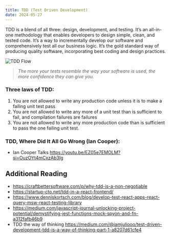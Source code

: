 ```yaml
---
title: TDD (Test Driven Development)
date: 2024-05-27
---
```


TDD is a blend of all three: design, development, and testing. It’s an all-in-one methodology that enables developers to design simple, clean, and tested code. It’s a way to incrementally develop our software and comprehensively test all our business logic. It’s the gold standard way of producing quality software, incorporating best coding and design practices.

![TDD Flow](https://res.cloudinary.com/dqo6txtrv/image/upload/v1716953036/Natserract%20Blog/2024-05-03_14.06.56_exk1ra.jpg)

> _The more your tests resemble the way your software is used, the more confidence they can give you._

### Three laws of TDD:
1. You are not allowed to write any production code unless it is to make a failing unit test pass
2. You are not allowed to write any more of a unit test than is sufficient to fail, and compilation failures are failures
3. You are not allowed to write any more production code than is sufficient to pass the one failing unit test.


### TDD, Where Did It All Go Wrong (Ian Cooper):

- Ian Cooper Talks https://youtu.be/EZ05e7EMOLM?si=OuzOYt4mCxzAb3Ig


## Additional Reading

- https://craftbettersoftware.com/p/why-tdd-is-a-non-negotiable
- https://startup-cto.net/tdd-in-a-react-frontend/
- https://www.denniskortsch.com/blog/develop-test-react-apps-react-query-msw-react-testing-library
- https://medium.com/javascript-journal-unlocking-project-potential/demystifying-jest-functions-mock-spyon-and-fn-a312fafb46b9
- TDD the way of thinking https://medium.com/@iamjuliooo/test-driven-development-tdd-is-a-way-of-thinking-part-1-a8207d61cfe4
